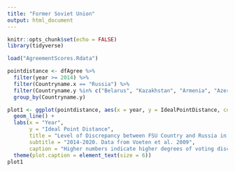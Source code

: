 ```yaml
---
title: "Former Soviet Union"
output: html_document
---
```


```r
knitr::opts_chunk$set(echo = FALSE)
library(tidyverse)
```

```r
load("AgreementScores.Rdata")
```

```r
pointdistance <- dfAgree %>%
  filter(year >= 2014) %>%
  filter(Countryname.x == "Russia") %>%
  filter(Countryname.y %in% c("Belarus", "Kazakhstan", "Armenia", "Azerbaijan")) %>%
  group_by(Countryname.y)
```

```r
plot1 <- ggplot(pointdistance, aes(x = year, y = IdealPointDistance, color = Countryname.y)) +
  geom_line() +
  labs(x = "Year", 
       y = "Ideal Point Distance",
       title = "Level of Discrepancy between FSU Country and Russia in UN",
       subtitle = "2014-2020. Data from Voeten et al. 2009",
       caption = "Higher numbers indicate higher degrees of voting discrepancy between the two countries.") +
  theme(plot.caption = element_text(size = 6))
plot1
```